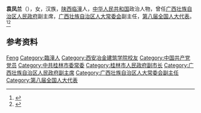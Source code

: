 '''袁凤兰'''（{{bd|1942年|12月|}}），女，汉族，[[陕西|陕西]][[临潼|临潼]]人，[[中华人民共和国|中华人民共和国]]政治人物，曾任[[广西壮族自治区人民政府|广西壮族自治区人民政府]]副主席，[[广西壮族自治区人大常委会|广西壮族自治区人大常委会]]副主任，[[第八届全国人大代表|第八届全国人大代表]]。<ref>{{Cite book|title=中华人民共和国职官志|author=何虎生, 李耀东, 向常福主编|publisher=中国社会出版社|year=2003|isbn=9787800883934|location=北京|pages=}}</ref><ref>{{Cite web|title=袁凤兰|url=http://emes.xauat.edu.cn/info/1173/1992.htm|accessdate=2020-08-16|work=西安建筑科技大学环境与市政工程学院}}</ref>

== 参考资料 ==
{{reflist}}

{{中国人物小作品}}

{{Authority control}}
{{DEFAULTSORT:Yuan袁}}
[[Category:袁姓|Feng]]
[[Category:臨潼人|Category:臨潼人]]
[[Category:西安冶金建筑学院校友|Category:西安冶金建筑学院校友]]
[[Category:中国共产党党员|Category:中国共产党党员]]
[[Category:中共桂林市委常委|Category:中共桂林市委常委]]
[[Category:桂林市人民政府副市长|Category:桂林市人民政府副市长]]
[[Category:广西壮族自治区人民政府副主席|Category:广西壮族自治区人民政府副主席]]
[[Category:广西壮族自治区人大常委会副主任|Category:广西壮族自治区人大常委会副主任]]
[[Category:第八届全国人大代表|Category:第八届全国人大代表]]
